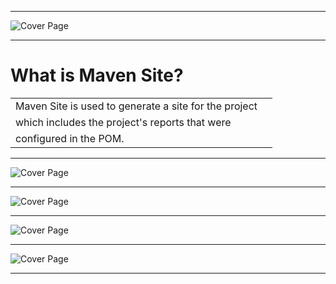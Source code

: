 
---

![Cover Page](https://github.com/Aaron98Lee/presentation-on-heroku/blob/documentation-for-backend-codes/Photo-for-npm/Cover-page.PNG?raw=true)

---

# What is Maven Site?

|||
|--|--|
|Maven Site is used to generate a site for the project ||
|which includes the project's reports that were ||
|configured in the POM.||

---

![Cover Page](https://github.com/Aaron98Lee/presentation-on-heroku/blob/documentation-for-backend-codes/Photo-for-npm/Timeline.PNG?raw=true)

---

![Cover Page](https://github.com/Aaron98Lee/presentation-on-heroku/blob/documentation-for-backend-codes/Photo-for-npm/Journey1.PNG?raw=true)

---

![Cover Page](https://github.com/Aaron98Lee/presentation-on-heroku/blob/documentation-for-backend-codes/Photo-for-npm/Journey2.PNG?raw=true)

---

![Cover Page](https://github.com/Aaron98Lee/presentation-on-heroku/blob/documentation-for-backend-codes/Photo-for-npm/Journey3.PNG?raw=true)

---
